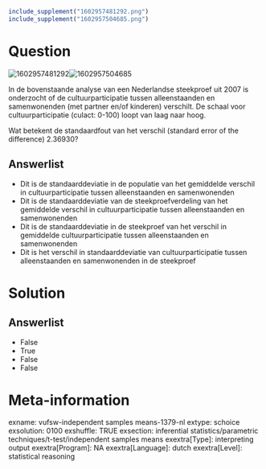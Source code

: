 ```{r, echo = FALSE, results = "hide"}
include_supplement("1602957481292.png")
include_supplement("1602957504685.png")
```

Question
========
<img src="1602957481292.png" class="fr-fic fr-dii tvcss_2"
alt="1602957481292" /><img src="1602957504685.png" class="fr-fic fr-dii tvcss_3"
alt="1602957504685" />  
  
In de bovenstaande analyse van een Nederlandse steekproef uit 2007 is
onderzocht of de cultuurparticipatie tussen alleenstaanden en
samenwonenden (met partner en/of kinderen) verschilt. De schaal voor
cultuurparticipatie (culact: 0-100) loopt van laag naar hoog.  
  
Wat betekent de standaardfout van het verschil (standard error of the
difference) 2.36930?

Answerlist
----------
* Dit is de standaarddeviatie in de populatie van het gemiddelde verschil
  in cultuurparticipatie tussen alleenstaanden en samenwonenden
* Dit is de standaarddeviatie van de steekproefverdeling van het
  gemiddelde verschil in cultuurparticipatie tussen alleenstaanden en
  samenwonenden
* Dit is de standaarddeviatie in de steekproef van het verschil in
  gemiddelde cultuurparticipatie tussen alleenstaanden en samenwonenden
* Dit is het verschil in standaarddeviatie van cultuurparticipatie tussen
  alleenstaanden en samenwonenden in de steekproef

Solution
========










Answerlist
----------
* False
* True
* False
* False

Meta-information
================
exname: vufsw-independent samples means-1379-nl
extype: schoice
exsolution: 0100
exshuffle: TRUE
exsection: inferential statistics/parametric techniques/t-test/independent samples means
exextra[Type]: interpreting output
exextra[Program]: NA
exextra[Language]: dutch
exextra[Level]: statistical reasoning

